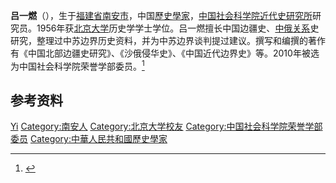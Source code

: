 {{Infobox person
| 前綴尊稱   = 
| 姓名       = 吕一燃
| 後綴尊稱   = 
| 圖像       = 
| 圖像大小   = 
| 圖像替代   = 
| 圖像說明   = 
| 原文名     = 
| 語系       = 
| 讀音       = 
| 羅馬拼音   = 
| 英文名     = 
| 字         = 
| 號         = 
| 本名       = 
| 別名       = 
| 出生名     = 
| 出生日期   = {{Birth date and age|1929|1|26}}
| 出生地點   = {{ROC|福建省}}[[南安市|南安市]]
| 受洗       = 
| 失蹤日期   = <!-- {{Disappeared date and age|YYYY|MM|DD|YYYY|MM|DD}}（失蹤在前，出生在後） -->
| 失蹤地點   = 
| 失蹤情況   = 
| 逝世日期   = <!-- {{Death date and age|YYYY|MM|DD|YYYY|MM|DD}}（死亡在前，出生在後） -->
| 逝世地點   = 
| 死因       = 
| 遺體發現地 = 
| 墓地       = 
| 墓地坐標   = <!-- {{Coord|LAT|LONG|display=inline}} -->
| 紀念建築   = 
| 居住地     = 
| 國籍       = 
| 籍貫       = <!-- （僅限部分地區人士使用） -->
| 家鄉       = 
| 民族       = 
| 語言       = [[現代標準漢語|現代標準漢語]]
| 政黨       = {{CPC}}
| 政治運動   = 
| 公民權     = 
| 教育程度   = 
| 母校       = [[北京大學|北京大學]]
| 職業       = [[歷史學家|歷史學家]]<br />中国社科院近代史研究所研究員
| 活躍時期   = 
| 年代       = 
| 僱主       = 
| 組織       = 
| 機構       = [[中国社科院|中国社科院]]
| 知名原因   = 
| 研究領域   = 
| 知名作品   = 《中国北部边疆史研究》<br />《沙俄侵华史》<br />《中国近代边界史》
| 風格       = 
| 薪金       = 
| 淨資產     = 
| 身高       = 
| 體重       = 
| 髮色       = 
| 瞳色       = 
| 三圍       = 
| 電視節目   = 
| 頭銜       = 
| 頭銜時期   = 
| 前任       = 
| 繼任       = 
| 競爭者     = 
| 董事會     = 
| 宗教信仰   = 
| 宗派       = 
| 刑事起訴   = 
| 刑事處罰   = 
| 刑事狀況   = 
| 配偶       = <!-- {{marriage|姓名|結婚年|離婚年}} -->
| 伴侶       = 
| 兒女       = <!-- {{Children|姓名|出生年|逝世年}} -->
| 父母       = 
| 親屬       = 
| 呼號       = 
| 獲獎       = 
| 網站       = <!-- {{URL|www.example.com}} -->
| module     = 
| module2    = 
| module3    = 
| module4    = 
| module5    = 
| module6    = 
| 受影響於   = 
| 影響於     = 
| 簽名       = 
| 簽名大小   = 
| 簽名替代   = 
| 腳註       = 
}}
'''吕一燃'''（{{bd|1929年|1月16日||}}），生于[[福建省|福建省]][[南安市|南安市]]，中国[[歷史學家|歷史學家]]，[[中国社会科学院近代史研究所|中国社会科学院近代史研究所]]研究员。1956年获[[北京大学|北京大学]]历史学学士学位。吕一燃擅长中国边疆史、[[中俄关系|中俄关系]]史研究，整理过中苏边界历史资料，并为中苏边界谈判提过建议。撰写和编撰的著作有《中国北部边疆史研究》、《沙俄侵华史》、《中国近代边界史》等。2010年被选为中国社会科学院荣誉学部委员。<ref>{{cite book|author=李深水|title=南安人物选介|date=1993年10月|publisher=福建人民出版社|language=zh-hans}}</ref>

== 参考资料 ==
{{reflist}}

{{中国社会科学院荣誉学部委员}}

{{Authority control}}
{{DEFAULTSORT:Lv吕}}
[[Category:呂姓|Yi]]
[[Category:南安人|Category:南安人]]
[[Category:北京大学校友|Category:北京大学校友]]
[[Category:中国社会科学院荣誉学部委员|Category:中国社会科学院荣誉学部委员]]
[[Category:中華人民共和國歷史學家|Category:中華人民共和國歷史學家]]